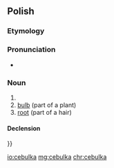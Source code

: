 ==Polish==

===Etymology===
{{suffix|cebula|ka|lang=pl}}

===Pronunciation===
* {{IPA|[t͡sɛˈbulka]|lang=pl}}

===Noun===
{{pl-noun|f}}

# {{diminutive of|cebula|lang=pl}}
# [[bulb]] (part of a plant)
# [[root]] (part of a hair)

====Declension====
{{pl-decl-noun-f}}}}

[[io:cebulka]]
[[mg:cebulka]]
[[chr:cebulka]]